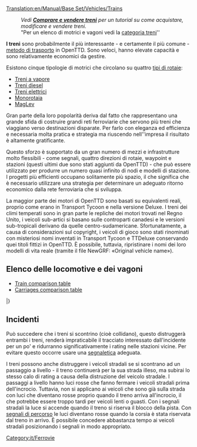 [[Translation:en/Manual/Base Set/Vehicles/Trains]]
{{it/Indice dei contenuti}}

: '' Vedi '''[[it/Manual/Comprare e vendere treni|Comprare e vendere treni]]''' per un tutorial su come acquistare, modificare e vendere treni.''
: "Per un elenco di motrici e vagoni vedi la [[:Category:it/Treni|categoria treni]]''

'''I treni''' sono probabilmente il più interessante - e certamente il più comune - [[it/Manual/Base Set/Vehicles/Veicoli|metodo di trasporto]] in OpenTTD. Sono veloci, hanno elevate capacità e sono relativamente economici da gestire.

Esistono cinque tipologie di motrici che circolano su quattro [[it/Manual/Tipi di ferrovia|tipi di rotaie]]:
* [[it/Manual/Ferrovie|Treni a vapore]]
* [[it/Manual/Ferrovie|Treni diesel]]
* [[it/Manual/Ferrovie elettrificate|Treni elettrici]]
* [[it/Manual/Base Set/Monorotaia|Monorotaia]]
* [[it/Manual/Base Set/MagLev|MagLev]]

Gran parte della loro popolarità deriva dal fatto che rappresentano una grande sfida di costruire grandi reti ferroviarie che servono più treni che viaggiano verso destinazioni disparate. Per farlo con eleganza ed efficienza e necessaria molta pratica e strategia ma riuscendo nell''impresa il risultato è altamente gratificante.

Questo sforzo è supportato da un gran numero di mezzi e infrastrutture molto flessibili - come segnali, quattro direzioni di rotaie, waypoint e stazioni (questi ultimi due sono stati aggiunti da OpenTTD) - che può essere utilizzato per produrre un numero quasi infinito di nodi e modelli di stazione. I progetti più efficienti occupano solitamente più spazio, il che significa che è necessario utilizzare una strategia per determinare un adeguato ritorno economico dalla rete ferroviaria che si sviluppa.

La maggior parte dei motori di OpenTTD sono basati su equivalenti reali, proprio come erano in Transport Tycoon e nella versione Deluxe. I treni dei climi temperati sono in gran parte le repliche dei motori trovati nel Regno Unito, i veicoli sub-artici si basano sulle controparti canadesi e le versioni sub-tropicali derivano da quelle centro-sudamericane. Sfortunatamente, a causa di considerazioni sul copyright, i veicoli di gioco sono stati rinominati con misteriosi nomi inventati in Transport Tycoon e TTDeluxe conservando quei titoli fittizi in OpenTTD. È possibile, tuttavia, ripristinare i nomi dei loro modelli di vita reale (tramite il file NewGRF: «Original vehicle name»).

<!--
:''See '''[[Buying trains]]''' for a tutorial on how to buy, modify, and sell trains.''
:''For a list of engines and carriages see the [[:Category:Trains|trains category]]''

'''Trains''' are probably the most interesting — and certainly the most common — [[vehicles|method of transport]] in OpenTTD. They are fast, have high capacities, and are relatively cheap to run. 

There are five types of trains running on four [[Types of railway|types of railways]]:
* [[Railways|Steam trains]]
* [[Railways|Diesel trains]]
* [[Electrified railways|Electric trains]]
* [[Monorail]]
* [[MagLev]]

Much of their popularity stems from the challenge of building large rail networks that service multiple trains travelling to disparate destinations. Doing so gracefully and efficiently takes practice and strategy, but is highly satisfying when accomplished.

This effort is aided by the large number of infrastructure tools — such as signals, four track directions, waypoints, and station flexibility (the latter two of which were features added by OpenTTD) — that can be used to produce a near infinite number of junctions and station layouts. More efficient designs usually take up more space, which means that strategy must be used to determine an appropriate trade of capacity to footprint.

Most of the engines in OpenTTD are based on real-life equivalents, just like they were in Transport Tycoon and the Deluxe version. Temperate climate trains are largely replicas of engines found in the United Kingdom, Sub-Arctic vehicles are based on Canadian counterparts, and Sub-Tropical versions derive from Central and South American carriages.  Unfortunately, due to copyright considerations, the game vehicles were renamed with mysterious made-up names in Transport Tycoon and TTDeluxe, and retain those fictional titles in OpenTTD.  It is possible, however, to revert the names to those of their real-life models (via NewGRF file: «Original vehicle name»).
-->
==Elenco delle locomotive e dei vagoni ==

* [[en/Manual/Base Set/Vehicles/Train Comparison|Train comparison table]]
* [[en/Manual/Base Set/Vehicles/Carriages Comparison|Carriages comparison table]]

{{it/TabellaVeicoli/Intestazioni}}
{{en/VehicleTable/Header|Vapore}}
{{en/VehicleTable/Row|
*[[File:en/Kirbypaultank.png|Kirby Paul Tank Engine]] [[it/Manual/Base Set/Vehicles/Kirby Paul Tank|Kirby Paul Tank]]
*[[File:en/Chaneyjubilee.png|Chaney "Jubilee" Engine]] [[it/Manual/Base Set/Vehicles/Chaney "Jubilee"|Chaney "Jubilee"]]
*[[File:en/Ginzua4.png|Ginzu "A4" Engine]] [[it/Manual/Base Set/Vehicles/Ginzu "A4"|Ginzu "A4"]]
*[[File:en/Sh8p.png|SH "8P" Engine]] [[it/Manual/Base Set/Vehicles/SH "8P"|SH "8P"]]
|
*[[File:en/Wills280.png|Wills 2-8-0 Engine]] [[it/Manual/Base Set/Vehicles/Wills 2-8-0|Wills 2-8-0]]
|
*[[File:en/Wills280.png|Wills 2-8-0 Engine]] [[it/Manual/Base Set/Vehicles/Wills 2-8-0|Wills 2-8-0]]
|
*[[File:en/Powernautchoochoo.png|Ploddyphut Choo-Choo Engine]] [[it/Manual/Base Set/Vehicles/Ploddyphut Choo-Choo|Ploddyphut Choo-Choo]]
*[[File:en/Ploddyphutchoochoo.png|Powernaut Choo-Choo Engine]] [[it/Manual/Base Set/Vehicles/Powernaut Choo-Choo|Powernaut Choo-Choo]]
*[[File:en/Mightymoverchoochoo.png|Might Mover Choo-Choo Engine]] [[it/Manual/Base Set/Vehicles/Mightymover Choo-Choo|Mightymover Choo-Choo]]
}}
{{en/VehicleTable/Header|Diesel}}
{{en/VehicleTable/Row|
*[[File:en/Manleymoreldmu.png|Manley-Morel DMU Engine]] [[it/Manual/Base Set/Vehicles/Manley-Morel DMU|Manley-Morel DMU]]
*[[File:en/Shhendry25.png|SH/Hendry "25" Engine]] [[it/Manual/Base Set/Vehicles/SH/Hendry "25"|SH/Hendry "25"]]
*[[File:en/Floss47.png|Floss "47" Engine]] [[it/Manual/Base Set/Vehicles/Floss "47"|Floss "47"]]
*[[File:en/Uu37.png|UU "37" Engine]] [[it/Manual/Base Set/Vehicles/UU "37"|UU "37"]]
*[[File:en/Sh125.png|SH "125" Engine]] [[it/Manual/Base Set/Vehicles/SH "125"|SH "125"]]
*[[File:en/Dash.png|"Dash" Engine]] [[it/Manual/Base Set/Vehicles/Dash|"Dash"]]
|
*[[File:en/Mjs250.png|MJS 250 Engine]] [[it/Manual/Base Set/Vehicles/MJS250|MJS250]]
*[[File:en/Kelling3100.png|Kelling 3100 Engine]] [[it/Manual/Base Set/Vehicles/Kelling 3100|Kelling 3100]]
*[[File:en/Cs4000.png|CS4000 Engine]] [[it/Manual/Base Set/Vehicles/CS4000|CS4000]]
*[[File:en/Cs2400.png|CS2400 Engine]] [[it/Manual/Base Set/Vehicles/CS2400|CS2400]]
*[[File:en/Mjs1000.png|MJS 1000 Engine]] [[it/Manual/Base Set/Vehicles/MJS 1000|MJS 1000]]
*[[File:en/Centennial.png|Centennial Engine]] [[it/Manual/Base Set/Vehicles/Centennial|Centennial]]
*[[File:en/Turnerturbo.png|Turner Turbo]] [[it/Manual/Base Set/Vehicles/Turner Turbo|Turner Turbo]]
|
*[[File:en/Mjs250.png|MJS 250 Engine]] [[it/Manual/Base Set/Vehicles/MJS250|MJS250]]
*[[File:en/Kelling3100.png|Kelling 3100 Engine]] [[it/Manual/Base Set/Vehicles/Kelling 3100|Kelling 3100]]
*[[File:en/Cs4000.png|CS4000 Engine]] [[it/Manual/Base Set/Vehicles/CS4000|CS4000]]
*[[File:en/Cs2400.png|CS2400 Engine]] [[it/Manual/Base Set/Vehicles/CS2400|CS2400]]
*[[File:en/Mjs1000.png|MJS 1000 Engine]] [[it/Manual/Base Set/Vehicles/MJS 1000|MJS 1000]]
*[[File:en/Centennial.png|Centennial Engine]] [[it/Manual/Base Set/Vehicles/Centennial|Centennial]]
*[[File:en/Turnerturbo.png|Turner Turbo]] [[it/Manual/Base Set/Vehicles/Turner Turbo|Turner Turbo]]
|
*[[File:en/Ploddyphutdiesel.png|Ploddyphut Diesel]] [[it/Manual/Base Set/Vehicles/Ploddyphut Diesel|Ploddyphut Diesel]]
*[[File:en/Powernautdiesel.png|Powernaut Diesel]] [[it/Manual/Base Set/Vehicles/Powernaut Diesel|Powernaut Diesel]]
}}
{{en/VehicleTable/Header|Elettrico}}
{{en/VehicleTable/Row|
*[[File:en/Sh30.png|SH "30" Engine]] [[it/Manual/Base Set/Vehicles/SH "30"|SH "30"]]
*[[File:en/Sh40.png|SH "40" Engine]] [[it/Manual/Base Set/Vehicles/SH "40"|SH "40"]]
*[[File:en/Tim.png|"T.I.M" Engine]] [[it/Manual/Base Set/Vehicles/T.I.M.|"T.I.M."]]
*[[File:en/Asiastar.png|"Asiastar" Engine]] [[it/Manual/Base Set/Vehicles/AsiaStar|"AsiaStar"]]
|
None
|
None
|
None
}}
{{en/VehicleTable/Header|Monorotaia}}
{{en/VehicleTable/Row|
*[[File:en/X2001.png|X2001 Monorail Engine]] [[it/Manual/Base Set/Vehicles/X2001|'X2001']]
*[[File:en/Millenniumz1.png|Milennium 'Z1' Monorail Engine]] [[it/Manual/Base Set/Vehicles/Millennium Z1|'Millennium Z1']]
|
*[[File:en/X2001.png|X2001 Monorail Engine]] [[it/Manual/Base Set/Vehicles/X2001|'X2001']]
*[[File:en/Millenniumz1.png|Milennium 'Z1' Monorail Engine]] [[it/Manual/Base Set/Vehicles/Millennium Z1|'Millennium Z1']]
|
*[[File:en/X2001.png|X2001 Monorail Engine]] [[it/Manual/Base Set/Vehicles/X2001|'X2001']]
*[[File:en/Millenniumz1.png|Milennium 'Z1' Monorail Engine]] [[it/Manual/Base Set/Vehicles/Millennium Z1|'Millennium Z1']]
|
*[[File:en/Wizzowowz99.png|Wizzowow 'Z99' Monorail Engine]] [[it/Manual/Base Set/Vehicles/Wizzowow Z99|Wizzowow Z99]]
}}
{{en/VehicleTable/Header|MagLev}}
{{en/VehicleTable/Row|
*[[File:en/Lev1leviathan.png|MagLev Engine 1: Leviathan]] [[it/Manual/Base Set/Vehicles/Lev1 'Leviathan'|Lev1 'Leviathan']]
*[[File:en/Lev2cyclops.png|MagLev Engine 2: Cyclops]] [[it/Manual/Base Set/Vehicles/Lev2 'Cyclops'|Lev2 'Cyclops']]
*[[File:en/Lev3pegasus.png|MagLev Engine 3: Pegasus]] [[it/Manual/Base Set/Vehicles/Lev3 'Pegasus'|Lev3 'Pegasus']]
*[[File:en/Lev4chimaerarhead.png|MagLev Engine 4: Chimaera (front)]] [[it/Manual/Base Set/Vehicles/Lev4 'Chimaera'|Lev4 'Chimaera']]
|
*[[File:en/Lev1leviathan.png|MagLev Engine 1: Leviathan]] [[it/Manual/Base Set/Vehicles/Lev1 'Leviathan'|Lev1 'Leviathan']]
*[[File:en/Lev2cyclops.png|MagLev Engine 2: Cyclops]] [[it/Manual/Base Set/Vehicles/Lev2 'Cyclops'|Lev2 'Cyclops']]
*[[File:en/Lev3pegasus.png|MagLev Engine 3: Pegasus]] [[it/Manual/Base Set/Vehicles/Lev3 'Pegasus'|Lev3 'Pegasus']]
*[[File:en/Lev4chimaerarhead.png|MagLev Engine 4: Chimaera (front)]] [[it/Manual/Base Set/Vehicles/Lev4 'Chimaera'|Lev4 'Chimaera']]
|
*[[File:en/Lev1leviathan.png|MagLev Engine 1: Leviathan]] [[it/Manual/Base Set/Vehicles/Lev1 'Leviathan'|Lev1 'Leviathan']]
*[[File:en/Lev2cyclops.png|MagLev Engine 2: Cyclops]] [[it/Manual/Base Set/Vehicles/Lev2 'Cyclops'|Lev2 'Cyclops']]
*[[File:en/Lev3pegasus.png|MagLev Engine 3: Pegasus]] [[it/Manual/Base Set/Vehicles/Lev3 'Pegasus'|Lev3 'Pegasus']]
*[[File:en/Lev4chimaerarhead.png|MagLev Engine 4: Chimaera (front)]] [[it/Manual/Base Set/Vehicles/Lev4 'Chimaera'|Lev4 'Chimaera']]
|
*[[File:en/Wizzowowrocketeer.png|Toyland Wizzowow Rocketeer]] [[it/Manual/Base Set/Vehicles/Wizzowow Rocketeer|Wizzowow Rocketeer]]
}}
{{en/VehicleTable/Header|Carrozze}}
{{en/VehicleTable/Row|
*[[File:en/Passengercarriage.png|Standard Passenger Carriage]] [[it/Manual/Base Set/Vehicles/Carrozza passeggeri|Carrozza passeggeri]]
*[[File:en/Mailvan.png|Standard Mail Van]] [[it/Manual/Base Set/Vehicles/Vagone postale|Vagone postale]]
*[[File:en/Oiltanker.png|Standard Oil Tanker]] [[it/Manual/Base Set/Vehicles/Vagone cisterna per petrolio|Vagone cisterna per petrolio]]
*[[File:en/Grainhopper.png|Standard Grain Hopper]] [[it/Manual/Base Set/Vehicles/Tramoggia per grano|Tramoggia per grano]]
*[[File:en/Goodsvan.png|Standard Goods Van]] [[it/Manual/Base Set/Vehicles/Vagone beni|Vagone beni]]
*[[File:en/Woodtruck.png|Standard Wood Truck]] [[it/Manual/Base Set/Vehicles/Carro per legname|Carro per legname]]
*[[File:en/Armouredvan.png|Standard Armoured Van]] [[it/Manual/Base Set/Vehicles/Vagone blindato|Vagone blindato]]
*[[File:en/Steeltruck.png|Standard Steel Truck]] [[it/Manual/Base Set/Vehicles/Carro per acciaio|Carro per acciaio]]
*[[File:en/Coaltruck.png|Standard Coal Truck]] [[it/Manual/Base Set/Vehicles/Carro per carbone|Carro per carbone]]
*[[File:en/Livestockvan.png|Standard Livestock Van]] [[it/Manual/Base Set/Vehicles/Vagone bestiame|Vagone bestiame]]
*[[File:en/Ironorehopper.png|Standard Iron Ore Hopper]] [[it/Manual/Base Set/Vehicles/Tramoggia per ferro|Tramoggia per ferro]]
|
*[[File:en/Passengercarriagex.png|Tropical and Sub-arctic Passenger Carriage]] [[it/Manual/Base Set/Vehicles/Carrozza passeggeri|Carrozza passeggeri]]
*[[File:en/Mailvan.png|Standard Mail Van]] [[it/Manual/Base Set/Vehicles/Vagone postale|Vagone postale]]
*[[File:en/Oiltanker.png|Standard Oil Tanker]] [[it/Manual/Base Set/Vehicles/Vagone cisterna per petrolio|Vagone cisterna per petrolio]]
*[[File:en/Grainhopper.png|Standard Grain Hopper]] [[it/Manual/Base Set/Vehicles/Tramoggia per grano|Tramoggia per grano]]
*[[File:en/Goodsvan.png|Standard Goods Van]] [[it/Manual/Base Set/Vehicles/Vagone beni|Vagone beni]]
*[[File:en/Woodtruck.png|Standard Wood Truck]] [[it/Manual/Base Set/Vehicles/Carro per legname|Carro per legname]]
*[[File:en/Armouredvan.png|Standard Armoured Van]] [[it/Manual/Base Set/Vehicles/Vagone blindato|Vagone blindato]]
*[[File:en/Papertruck.png|Tropical and Sub-arctic Paper Truck]] [[it/Manual/Base Set/Vehicles/Carro per carta|Carro per carta]]
*[[File:en/Coaltruck.png|Standard Coal Truck]] [[it/Manual/Base Set/Vehicles/Carro per carbone|Carro per carbone]]
*[[File:en/Livestockvan.png|Standard Livestock Van]] [[it/Manual/Base Set/Vehicles/Vagone bestiame|Vagone bestiame]]
*[[File:en/Foodvan.png|Tropical and Sub-arctic Food Van]] [[it/Manual/Base Set/Vehicles/Vagone alimentari|Vagone alimentari]]
|
*[[File:en/Passengercarriagex.png|Tropical and Sub-arctic Passenger Carriage]] [[it/Manual/Base Set/Vehicles/Carrozza passeggeri|Carrozza passeggeri]]
*[[File:en/Mailvan.png|Standard Mail Van]] [[it/Manual/Base Set/Vehicles/Vagone postale|Vagone postale]]
*[[File:en/Oiltanker.png|Standard Oil Tanker]] [[it/Manual/Base Set/Vehicles/Vagone cisterna per petrolio|Vagone cisterna per petrolio]]
*[[File:en/Grainhopper.png|Standard Grain Hopper]] [[it/Manual/Base Set/Vehicles/Tramoggia per grano|Tramoggia per grano]]
*[[File:en/Goodsvan.png|Standard Goods Van]] [[it/Manual/Base Set/Vehicles/Vagone beni|Vagone beni]]
*[[File:en/Woodtruck.png|Standard Wood Truck]] [[it/Manual/Base Set/Vehicles/Carro per legname|Carro per legname]]
*[[File:en/Armouredvan.png|Standard Armoured Van]] [[it/Manual/Base Set/Vehicles/Vagone blindato|Vagone blindato]]
*[[File:en/Rubbertruck.png|Tropcial Rubber Truck]] [[it/Manual/Base Set/Vehicles/Carro per gomma|Carro per gomma]]
*[[File:en/Watertanker.png|Tropical Water Tanker]] [[it/Manual/Base Set/Vehicles/Vagone cisterna per acqua|Vagone cisterna per acqua]]
*[[File:en/Copperorehopper.png|Tropical Copper Ore Hopper]] [[it/Manual/Base Set/Vehicles/Tramoggia per rame|Tramoggia per rame]]
*[[File:en/Foodvan.png|Tropical and Sub-arctic Food Van]] [[it/Manual/Base Set/Vehicles/Vagone alimentari|Vagone alimentari]]
*[[File:en/Fruittruck.png|Tropical Fruit Truck]] [[it/Manual/Base Set/Vehicles/Carro per frutta|Carro per frutta]]
|
*[[File:en/Passengercarriagetoyland.png|Standard Passenger Carriage]] [[it/Manual/Base Set/Vehicles/Carrozza passeggeri|Carrozza passeggeri]]
*[[File:en/Mailvanx.png|Standard Mail Van]] [[it/Manual/Base Set/Vehicles/Vagone postale|Vagone postale]]
*[[File:en/Colatanker.png|Toyland Cola Tanker]] [[it/Manual/Base Set/Vehicles/Vagone cisterna per cola|Vagone cisterna per cola]]
*[[File:en/Toffeehopper.png|Toyland Toffee Hopper]] [[it/Manual/Base Set/Vehicles/Tramoggia per toffee|Tramoggia per toffee]]
*[[File:en/Sweetvan.png|Toyland Sweet Van]] [[it/Manual/Base Set/Vehicles/Vagone caramelle|Vagone caramelle]]
*[[File:en/Plastictruck.png|Toyland Plastic Truck]] [[it/Manual/Base Set/Vehicles/Carro per plastica|Carro per plastica]]
*[[File:en/Bubblevan.png|Toyland Bubble Van]] [[it/Manual/Base Set/Vehicles/Vagone bollicine|Vagone bollicine]]
*[[File:en/Fuzzydrinktruck.png|Toyland Fuzzy Drink Truck]] [[it/Manual/Base Set/Vehicles/Carro per bibite frizzanti|Carro per bibite frizzanti]]
*[[File:en/Sugartruck.png|Toyland Sugar Truck]] [[it/Manual/Base Set/Vehicles/Carro per zucchero|Carro per zucchero]]
*[[File:en/Toyvan.png|Toyland Toy Van]] [[it/Manual/Base Set/Vehicles/Vagone giocattoli|Vagone giocattoli]]
*[[File:en/Candyflosshopper.png|Toyland Candyfloss Hopper]] [[it/Manual/Base Set/Vehicles/Tramoggia per zucchero filato|Tramoggia per zucchero filato]]
*[[File:en/Batterytruck.png|Toyland Battery Truck]] [[it/Manual/Base Set/Vehicles/Carro per batterie|Carro per batterie]]
}}
|}

== Incidenti ==
Può succedere che i treni si scontrino (cioè collidano), questo distruggerà entrambi i treni, renderà impraticabile il tracciato interessato dall'incidente per un po' e ridurranno significativamente i rating nelle stazioni vicine. Per evitare questo occorre usare una [[it/Manual/Segnali|segnaletica]] adeguata.

I treni possono anche distruggere i veicoli stradali se si scontrano ad un passaggio a livello - il treno continuerà per la sua strada illeso, ma subirai lo stesso calo di rating a causa della distruzione del veicolo stradale. I passaggi a livello hanno luci rosse che fanno fermare i veicoli stradali prima dell'incrocio. Tuttavia, non si applicano ai veicoli che sono già sulla strada con luci che diventano rosse proprio quando il treno arriva all'incrocio, il che potrebbe essere troppo tardi per veicoli lenti o guasti. Con i segnali stradali la luce si accende quando il treno si riserva il blocco della pista. Con [[it/Manual/Segnali#Segnali di percorso|segnali di percorso]] le luci diventano rosse quando la corsia è stata riservata dal treno in arrivo. È possibile concedere abbastanza tempo ai veicoli stradali posizionando i segnali in modo appropriato.
<!--
==Accidents==
It is possible for trains to crash (i.e. collide), which will destroy both trains, render the track impassable for a while and significantly reduce your ratings at nearby stations. The solution to this is to deploy [[signals]].

Trains can also destroy road vehicles if they are both on a level crossing at the same time — the train will continue undamaged but you will suffer the same ratings drop because of the destruction of the road vehicle. The level crossings have red warning lights which make road vehicles stop before the crossing. However they don't apply to vehicles which are already on the crossing. With plain or no signalling lights turn on just before the train reaches the crossing, which may be too late for slow or broken down vehicles. With [[Signals#Path Signals|path signals]] the lights turn on when the track is reserved for the train. Ample time for the road vehicles can be provided by placing the signals suitably.
-->

[[Category:it/Ferrovie]]
